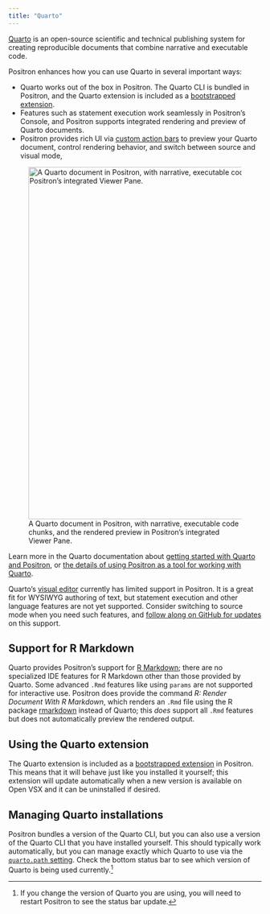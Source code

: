 ```yaml
---
title: "Quarto"
---
```


[Quarto](https://quarto.org/) is an open-source scientific and technical publishing system for creating reproducible documents that combine narrative and executable code.

Positron enhances how you can use Quarto in several important ways:

- Quarto works out of the box in Positron. The Quarto CLI is bundled in Positron, and the Quarto extension is included as a [bootstrapped extension](extensions.qmd#bootstrapped-extensions).
- Features such as statement execution work seamlessly in Positron's Console, and Positron supports integrated rendering and preview of Quarto documents.
- Positron provides rich UI via [custom action bars](action-bars.qmd) to preview your Quarto document, control rendering behavior, and switch between source and visual mode,

![A Quarto document in Positron, with narrative, executable code chunks, and the rendered preview in Positron's integrated Viewer Pane.](images/quarto-hello-python.png){width=700}

Learn more in the Quarto documentation about [getting started with Quarto and Positron](https://quarto.org/docs/get-started/hello/positron.html), or [the details of using Positron as a tool for working with Quarto](https://quarto.org/docs/tools/positron/).

:::{.callout-note}
Quarto's [visual editor](https://quarto.org/docs/tools/positron/visual-editor.html) currently has limited support in Positron. It is a great fit for WYSIWYG authoring of text, but statement execution and other language features are not yet supported. Consider switching to source mode when you need such features, and [follow along on GitHub for updates](https://github.com/posit-dev/positron/issues/1805) on this support.
:::

## Support for R Markdown

Quarto provides Positron's support for [R Markdown](https://rmarkdown.rstudio.com/); there are no specialized IDE features for R Markdown other than those provided by Quarto. Some advanced `.Rmd` features like using `params` are not supported for interactive use. Positron does provide the command _R: Render Document With R Markdown_, which renders an `.Rmd` file using the R package [rmarkdown](https://pkgs.rstudio.com/rmarkdown/) instead of Quarto; this _does_ support all `.Rmd` features but does not automatically preview the rendered output.

## Using the Quarto extension

The Quarto extension is included as a [bootstrapped extension](extensions.qmd#bootstrapped-extensions) in Positron. This means that it will behave just like you installed it yourself; this extension will update automatically when a new version is available on Open VSX and it can be uninstalled if desired.

## Managing Quarto installations

Positron bundles a version of the Quarto CLI, but you can also use a version of the Quarto CLI that you have installed yourself. This should typically work automatically, but you can manage exactly which Quarto to use via the [`quarto.path` setting](positron://settings/quarto.path). Check the bottom status bar to see which version of Quarto is being used currently.[^1]

[^1]: If you change the version of Quarto you are using, you will need to restart Positron to see the status bar update.
